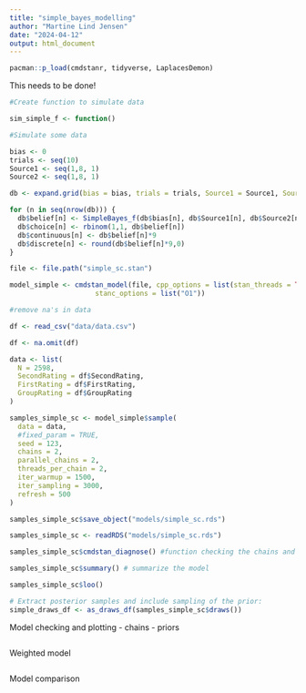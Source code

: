 ```yaml
---
title: "simple_bayes_modelling"
author: "Martine Lind Jensen"
date: "2024-04-12"
output: html_document
---
```

```r
pacman::p_load(cmdstanr, tidyverse, LaplacesDemon)
```


This needs to be done! 
```r
#Create function to simulate data 

sim_simple_f <- function()

#Simulate some data 

bias <- 0
trials <- seq(10)
Source1 <- seq(1,8, 1)
Source2 <- seq(1,8, 1)

db <- expand.grid(bias = bias, trials = trials, Source1 = Source1, Source2 = Source2)

for (n in seq(nrow(db))) {
  db$belief[n] <- SimpleBayes_f(db$bias[n], db$Source1[n], db$Source2[n])
  db$choice[n] <- rbinom(1,1, db$belief[n])
  db$continuous[n] <- db$belief[n]*9
  db$discrete[n] <- round(db$belief[n]*9,0)
}

```

```r
file <- file.path("simple_sc.stan")

model_simple <- cmdstan_model(file, cpp_options = list(stan_threads = TRUE),
                     stanc_options = list("O1"))
```

```r
#remove na's in data 

df <- read_csv("data/data.csv")

df <- na.omit(df)

data <- list(
  N = 2598, 
  SecondRating = df$SecondRating, 
  FirstRating = df$FirstRating, 
  GroupRating = df$GroupRating
)
```

```r
samples_simple_sc <- model_simple$sample(
  data = data,
  #fixed_param = TRUE,
  seed = 123,
  chains = 2,
  parallel_chains = 2,
  threads_per_chain = 2,
  iter_warmup = 1500,
  iter_sampling = 3000,
  refresh = 500
)

samples_simple_sc$save_object("models/simple_sc.rds")
```

```r
samples_simple_sc <- readRDS("models/simple_sc.rds")

samples_simple_sc$cmdstan_diagnose() #function checking the chains and stuff

samples_simple_sc$summary() # summarize the model

```

```r
samples_simple_sc$loo()
```

```r
# Extract posterior samples and include sampling of the prior:
simple_draws_df <- as_draws_df(samples_simple_sc$draws())
```

Model checking and plotting
- chains 
- priors
```r

```

Weighted model
```r

```

Model comparison 

```r

```


